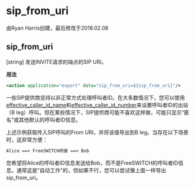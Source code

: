 # sip_from_uri 

由Ryan Harris创建，最后修改于2018.02.08

## sip_from_uri

[string] 发送INVITE请求的端点的SIP URI。

**用法**

```xml
<action application="export" data="sip_from_uri=${sip_from_uri}"/>
```

一些SIP提供商坚持以非正常方式处理呼叫者ID。在大多数情况下，您可以使用[effective\_caller\_id\_name](../FreeSWITCH-Explained/Dialplan/Variables-Master-List_16352570.mdx#effective_caller_id_name)和[effective\_caller\_id\_number](../FreeSWITCH-Explained/Dialplan/Variables-Master-List_16352570.mdx#effective_caller_id_number)来设置呼叫者ID的出站（B leg）呼叫。但在某些情况下，SIP提供商可能不喜欢这样做，可能只显示“匿名”或其他默认的呼叫者ID信息。

上述示例获取传入SIP呼叫的From URI，并将该值导出到B leg。当存在以下场景时，这非常方便：

```xml
Alice ==> FreeSWITCH桥接 ==> Bob
```

您希望将Alice的呼叫者ID信息发送给Bob，而不是FreeSWITCH的呼叫者ID信息。通常这是"自动工作"的，但如果不行，您可以尝试像上面一样导出sip\_from\_uri。